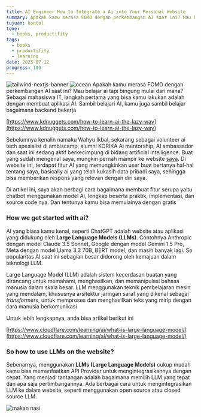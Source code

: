 ```yaml
---
title: AI Engineer How to Integrate a Ai into Your Personal Website
summary: Apakah kamu merasa FOMO dengan perkembangan AI saat ini? Mau belajar ai tapi bingung mulai dari mana? Sebagai mahasiswa IT, langkah pertama yang bisa kamu lakukan adalah dengan membuat aplikasi AI
tujuan: kontol
tone:
  - books, productifity
tags:
  - books
  - productifity
  - learning
date: 2025-07-12
progress: 100
---
```

![tailwind-nextjs-banner](/static/images/twitter-card.png)
![ocean](/static/images/ocean.jpg)
Apakah kamu merasa FOMO dengan perkembangan AI saat ini? Mau belajar ai tapi bingung mulai dari mana? Sebagai mahasiswa IT, langkah pertama yang bisa kamu lakukan adalah dengan membuat aplikasi AI. Sambil belajari AI, kamu juga sambil belajar bagaimana backend bekerja

[https://www.kdnuggets.com/how-to-learn-ai-the-lazy-way](https://www.kdnuggets.com/how-to-learn-ai-the-lazy-way)

Sebelumnya kenalin namaku Wahyu Ikbal, sekarang sebagai volunteer ai tech spesialist di ambiscamp, alumni KORIKA Ai mentorship, AI ambassador dan saat ini sedang aktif berkecimpung di bidang artificial intelligence. Buat yang sudah mengenal saya, mungkin pernah mampir ke website [saya](https://www.wahyuikbal.web.id). Di website ini, terdapat fitur AI yang memungkinkan user buat bertanya hal-hal tentang saya, basically ai yang telah kukasih data pribadi saya, sehingga bisa memberikan respons yang relevan dengan diri saya.

Di artikel ini, saya akan berbagi cara bagaimana membuat fitur serupa yaitu chatbot menggunakan model AI, lengkap beserta praktik, implementasi, dan source code nya. Dan tentunya kamu bisa memulainya dengan gratis

### How we get started with ai?

AI yang biasa kamu kenal, seperti ChatGPT adalah website atau aplikasi yang didukung oleh **Large Language Models (LLMs)**. Contohnya Anthropic dengan model Claude 3.5 Sonnet, Google dengan model Gemini 1.5 Pro, Meta dengan model Llama 3.3 70B, BERT model, dan masih banyak lagi. So popularitas AI saat ini sebagian besar didorong oleh kemajuan dalam teknologi LLM.

Large Language Model (LLM) adalah sistem kecerdasan buatan yang dirancang untuk memahami, menghasilkan, dan memanipulasi bahasa manusia dalam skala besar. LLM menggunakan teknik pembelajaran mesin yang mendalam, khususnya arsitektur jaringan saraf yang dikenal sebagai _transformers_, untuk memproses dan menghasilkan teks yang mirip dengan cara manusia berkomunikasi

Untuk lebih lengkapnya, anda bisa artikel berikut ini

[https://www.cloudflare.com/learning/ai/what-is-large-language-model/](https://www.cloudflare.com/learning/ai/what-is-large-language-model/)

### So how to use LLMs on the website?

Sebenarnya, menggunakan **LLMs (Large Language Models)** cukup mudah kamu bisa memanfaatkan API Provider untuk mengintegrasikannya dengan cepat. Yang menjadi tantangan adalah bagaimana memilih LLM yang tepat dan apa saja pertimbangannya. Ada berbagai cara untuk mengintegrasikan LLM ke dalam website, seperti menggunakan open source atau closed source LLM.

![makan nasi](https://cdn-images-1.medium.com/max/900/0*bxBGBq4QDZ727V1B)
